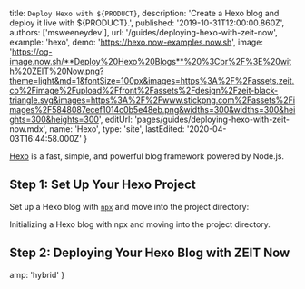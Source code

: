 

  title: `Deploy Hexo with ${PRODUCT}`,
  description: 'Create a Hexo blog and deploy it live with ${PRODUCT}.',
  published: '2019-10-31T12:00:00.860Z',
  authors: ['msweeneydev'],
  url: '/guides/deploying-hexo-with-zeit-now',
  example: 'hexo',
  demo: 'https://hexo.now-examples.now.sh',
  image:
    'https://og-image.now.sh/**Deploy%20Hexo%20Blogs**%20%3Cbr%2F%3E%20with%20ZEIT%20Now.png?theme=light&md=1&fontSize=100px&images=https%3A%2F%2Fassets.zeit.co%2Fimage%2Fupload%2Ffront%2Fassets%2Fdesign%2Fzeit-black-triangle.svg&images=https%3A%2F%2Fwww.stickpng.com%2Fassets%2Fimages%2F5848087ecef1014c0b5e48eb.png&widths=300&widths=300&heights=300&heights=300',
  editUrl: 'pages/guides/deploying-hexo-with-zeit-now.mdx',
  name: 'Hexo',
  type: 'site',
  lastEdited: '2020-04-03T16:44:58.000Z'
}

[Hexo](https://hexo.io/) is a fast, simple, and powerful blog framework powered by Node.js.

## Step 1: Set Up Your Hexo Project

Set up a Hexo blog with [`npx`](https://www.npmjs.com/package/npx) and move into the project directory:

<Snippet dark text="npx hexo init my-hexo-blog && cd my-hexo-blog" />
<Caption>Initializing a Hexo blog with <Link href="https://www.npmjs.com/package/npx">npx</Link> and moving into the project directory.</Caption>

## Step 2: Deploying Your Hexo Blog with ZEIT Now

<DeploySection meta={meta} />


  amp: 'hybrid'
}
